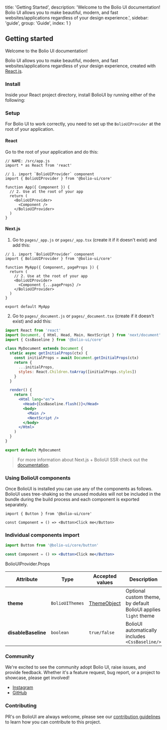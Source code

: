 
  title: 'Getting Started',
  description:
    'Welcome to the Bolio UI documentation! Bolio UI allows you to make beautiful, modern, and fast websites/applications regardless of your design experience.',
  sidebar: 'guide',
  group: 'Guide',
  index: 1
}

## Getting started

Welcome to the Bolio UI documentation!

Bolio UI allows you to make beautiful, modern, and fast websites/applications regardless of your design experience, created with <a href="https://reactjs.org/" rel="noreferrer" target="_blank">React.js</a>.

### Install

Inside your React project directory, install BolioUI by running either of the following:

<Spacer h={3} />

<Tabs initialValue="yarn" hideDivider hideBorder align="flex-start" mt="-46px">
  <Tabs.Item label="Yarn" value="yarn">
    <Snippet text="yarn add @bolio-ui/core" />
  </Tabs.Item>
  <Tabs.Item label="Npm" value="npm">
    <Snippet text="npm i @bolio-ui/core" />
  </Tabs.Item>
</Tabs>

<Spacer h={3} />

### Setup

For Bolio UI to work correctly, you need to set up the `BolioUIProvider` at the root of your application.

#### React

Go to the root of your application and do this:

```tsx
// NAME: /src/app.js
import * as React from 'react'

// 1. import `BolioUIProvider` component
import { BolioUIProvider } from '@bolio-ui/core'

function App({ Component }) {
  // 2. Use at the root of your app
  return (
    <BolioUIProvider>
      <Component />
    </BolioUIProvider>
  )
}
```

#### Next.js

1. Go to `pages/_app.js` or `pages/_app.tsx` (create it if it doesn't exist) and add this:

```tsx
// 1. import `BolioUIProvider` component
import { BolioUIProvider } from '@bolio-ui/core'

function MyApp({ Component, pageProps }) {
  return (
    // 2. Use at the root of your app
    <BolioUIProvider>
      <Component {...pageProps} />
    </BolioUIProvider>
  )
}

export default MyApp
```

2. Go to `pages/_document.js` or `pages/_document.tsx` (create if it doesn't exist) and add this:

```jsx
import React from 'react'
import Document, { Html, Head, Main, NextScript } from 'next/document'
import { CssBaseline } from '@bolio-ui/core'

class MyDocument extends Document {
  static async getInitialProps(ctx) {
    const initialProps = await Document.getInitialProps(ctx)
    return {
      ...initialProps,
      styles: React.Children.toArray([initialProps.styles])
    }
  }

  render() {
    return (
      <Html lang="en">
        <Head>{CssBaseline.flush()}</Head>
        <body>
          <Main />
          <NextScript />
        </body>
      </Html>
    )
  }
}

export default MyDocument
```

> For more information about Next.js + BolioUI SSR check out the [documentation](/guide/bolio-ui-plus-nextjs).

### Using BolioUI components

Once BolioUI is installed you can use any of the components as follows.
BolioUI uses tree-shaking so the unused modules will not be included in the bundle during the build process and
each component is exported separately.

```tsx
import { Button } from '@bolio-ui/core'

const Component = () => <Button>Click me</Button>
```

### Individual components import

```jsx
import Button from '@bolio-ui/core/button'

const Component = () => <Button>Click me</Button>
```

<Attributes edit="/pages/docs/components/avatar.mdx">
<Attributes.Title>BolioUIProvider.Props</Attributes.Title>

| Attribute           | Type            | Accepted values              | Description                                                     | Default |
| ------------------- | --------------- | ---------------------------- | --------------------------------------------------------------- | ------- |
| **theme**           | `BolioUIThemes` | [ThemeObject](#theme-object) | Optional custom theme, by default BolioUI applies `light` theme | -       |
| **disableBaseline** | `boolean`       | `true/false`                 | BolioUI automatically includes `<CssBaseline/>`                 | `false` |

</Attributes>

<Spacer h={2} />

### Community

We're excited to see the community adopt Bolio UI, raise issues, and provide feedback.
Whether it's a feature request, bug report, or a project to showcase, please get involved!

- [Instagram](https://instagram.com/bolio.ui)
- [GitHub](https://github.com/bolio-ui/bolio-ui)

### Contributing

PR's on BolioUI are always welcome, please see our [contribution guidelines](https://github.com/bolio-ui/bolio-ui/blob/main/CONTRIBUTING.MD) to learn how you can contribute to this project.

